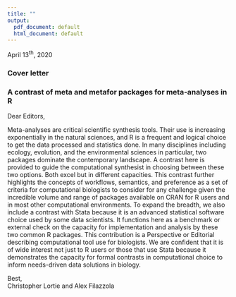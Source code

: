 ```yaml
---
title: ""
output:
  pdf_document: default
  html_document: default
---
```

April 13^th^, 2020

### Cover letter
### A contrast of meta and metafor packages for meta-analyses in R

Dear Editors,

Meta-analyses are critical scientific synthesis tools.  Their use is increasing exponentially in the natural sciences, and R is a frequent and logical choice to get the data processed and statistics done.  In many disciplines including ecology, evolution, and the environmental sciences in particular, two packages dominate the contemporary landscape. A contrast here is provided to guide the computational synthesist in choosing between these two options. Both excel but in different capacities. This contrast further highlights the concepts of workflows, semantics, and preference as a set of criteria for computational biologists to consider for any challenge given the incredible volume and range of packages available on CRAN for R users and in most other computational environments. To expand the breadth, we also include a contrast with Stata because it is an advanced statistical software choice used by some data scientists. It functions here as a benchmark or external check on the capacity for implementation and analysis by these two common R packages. This contribution is a Perspective or Editorial describing computational tool use for biologists. We are confident that it is of wide interest not just to R users or those that use Stata because it demonstrates the capacity for formal contrasts in computational choice to inform needs-driven data solutions in biology.       


Best,  
Christopher Lortie and Alex Filazzola


